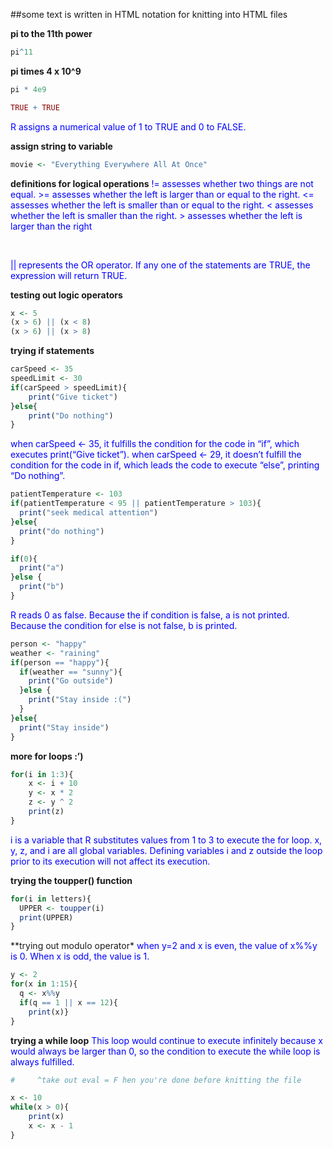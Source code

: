 ##some text is written in HTML notation for knitting into HTML files

**pi to the 11th power** 
```{r}
pi^11
```


**pi times 4 x 10^9**
```{r}
pi * 4e9
```


```{r}
TRUE + TRUE
```
<span style="color:blue"> 
R assigns a numerical value of 1 to TRUE and 0 to FALSE.
\span


**assign string to variable**
```{r}
movie <- "Everything Everywhere All At Once"
```


**definitions for logical operations**
<span style="color:blue"> 
!= assesses whether two things are not equal. 
>= assesses whether the left is larger than or equal to the right.
<= assesses whether the left is smaller than or equal to the right.
< assesses whether the left is smaller than the right. 
> assesses whether the left is larger than the right
\span

<br>

<span style="color:blue"> 
|| represents the OR operator. If any one of the statements are TRUE, the expression will return TRUE.
\span


**testing out logic operators**
```{r}
x <- 5
(x > 6) || (x < 8)
(x > 6) || (x > 8)
```


**trying if statements**
```{r}
carSpeed <- 35
speedLimit <- 30
if(carSpeed > speedLimit){ 
    print("Give ticket") 
}else{ 
    print("Do nothing") 
}
```
<span style="color:blue"> 
when carSpeed <- 35, it fulfills the condition for the code in "if", which executes print("Give ticket").
when carSpeed <- 29, it doesn't fulfill the condition for the code in if, which leads the code to execute "else", printing "Do nothing".
\span


```{r}
patientTemperature <- 103
if(patientTemperature < 95 || patientTemperature > 103){
  print("seek medical attention")
}else{
  print("do nothing")
}
```

```{r}
if(0){
  print("a")
}else {
  print("b")
}
```
<span style="color:blue"> 
R reads 0 as false. Because the if condition is false, a is not printed. Because the condition for else is not false, b is printed.
\span


```{r}
person <- "happy"
weather <- "raining"
if(person == "happy"){
  if(weather == "sunny"){
    print("Go outside")
  }else {
    print("Stay inside :(")
  }
}else{
  print("Stay inside")
}
```


**more for loops :')**
```{r}
for(i in 1:3){
    x <- i + 10
    y <- x * 2
    z <- y ^ 2    
    print(z)
}
```
<span style="color:blue"> 
i is a variable that R substitutes values from 1 to 3 to execute the for loop. x, y, z, and i are all global variables. Defining variables i and z outside the loop prior to its execution will not affect its execution.
\span


**trying the toupper() function**
```{r}
for(i in letters){
  UPPER <- toupper(i)
  print(UPPER)
}
```

**trying out modulo operator*
<span style="color:blue"> 
when y=2 and x is even, the value of x%%y is 0. When x is odd, the value is 1.
\span

```{r}
y <- 2
for(x in 1:15){
  q <- x%%y
  if(q == 1 || x == 12){
    print(x)}
}
```


**trying a while loop**
<span style="color:blue"> 
This loop would continue to execute infinitely because x would always be larger than 0, so the condition to execute the while loop is always fulfilled.
\span
```{r}
#     ^take out eval = F hen you're done before knitting the file

x <- 10
while(x > 0){
    print(x)
    x <- x - 1
}
```

